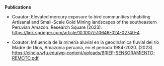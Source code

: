 **Publications**

-   Coautor: Elevated mercury exposure to bird communities inhabiting Artisanal and Small-Scale Gold Mining landscapes of the southeastern Peruvian Amazon. Research Square (2023). <https://link.springer.com/article/10.1007/s10646-024-02740-4>

-   Coautor: Influencia de la minería aluvial en la geodinámica fluvial del río Madre de Dios, Amazonía peruana, en el periodo 1984-2020. (2023). <https://cincia.wfu.edu/wp-content/uploads/BRIEF-SENSORAMIENTO-REMOTO.pdf>
